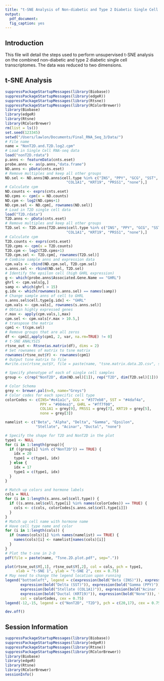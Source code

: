 ```yaml
---
title: "t-SNE Analysis of Non-diabetic and Type 2 Diabetic Single Cell Ensemble Transcriptomes"
output: 
  pdf_document:
  fig_caption: yes
---
```

  
## Introduction

This file will detail the steps used to perform unsupervised t-SNE analysis on the combined non-diabetic and type 2 diabetic single cell transcriptomes. The data was reduced to two dimensions.

## t-SNE Analysis

```r
suppressPackageStartupMessages(library(Biobase))
suppressPackageStartupMessages(library(edgeR))
suppressPackageStartupMessages(library(Rtsne))
suppressPackageStartupMessages(library(RColorBrewer))
library(Biobase)
library(edgeR)
library(Rtsne)
library(RColorBrewer)
rm(list = ls())
set.seed(123345)
setwd("/Users/lawlon/Documents/Final_RNA_Seq_3/Data/")
# File name
name = "NonT2D.and.T2D.log2.cpm"
# Load in Single Cell RNA-seq data
load("nonT2D.rdata")
p.anns <- featureData(cnts.eset)
probe.anns <- as(p.anns,"data.frame")
ND.anns <- pData(cnts.eset)
# Remove multiples and keep all other groups
ND.sel <- ND.anns[ND.anns$cell.type %in% c("INS", "PPY", "GCG", "SST",
                            "COL1A1", "KRT19", "PRSS1", "none"),]
# Calculate cpm
ND.counts <- exprs(cnts.eset)
ND.cpms <- cpm(x = ND.counts)
ND.cpm <- log2(ND.cpms+1)
ND.cpm.sel <- ND.cpm[, rownames(ND.sel)]
# Load in T2D single cell data
load("T2D.rdata")
T2D.anns <- pData(cnts.eset)
# Remove multiples and keep all other groups
T2D.sel <- T2D.anns[T2D.anns$cell.type %in% c("INS", "PPY", "GCG", "SST",
                            "COL1A1", "KRT19", "PRSS1", "none"),]
# Calculate cpm
T2D.counts <- exprs(cnts.eset)
T2D.cpms <- cpm(x = T2D.counts)
T2D.cpm <- log2(T2D.cpms+1)
T2D.cpm.sel <- T2D.cpm[, rownames(T2D.sel)]
# Combine sample anns and expression data
cpm.vals <- cbind(ND.cpm.sel, T2D.cpm.sel)
s.anns.sel <- rbind(ND.sel, T2D.sel)
# Identify the epsilon cell (high GHRL expression)
g <- which(probe.anns$Associated.Gene.Name == "GHRL")
ghrl <- cpm.vals[g,]
samp <- which(ghrl > 15)
g.idx <- which(rownames(s.anns.sel) == names(samp))
# Change sample anns of cell to GHRL
s.anns.sel$cell.type[g.idx] <- "GHRL"
cpm.vals <- cpm.vals[, rownames(s.anns.sel)]
# Obtain highly expressed genes
r.max <- apply(cpm.vals,1,max)
cpm.sel <- cpm.vals[r.max > 10.5,]
# transpose the matrix
cpm1 <- t(cpm.sel)
# Remove groups that are all zeros
df <- cpm1[,apply(cpm1, 2, var, na.rm=TRUE) != 0]
# t-SNE ANALYSIS
rtsne_out <- Rtsne(as.matrix(df), dims = 2)
# Set rownames of matrix to tsne matrix
rownames(rtsne_out$Y) <- rownames(cpm1)
# Output tsne matrix to file
#write.csv(rtsne_out$Y, file = paste(name, "tsne.matrix.data.2D.csv", sep="."))

# Specify phenotype of each of single cell samples
group <- c(rep("NonT2D", dim(ND.sel)[1]), rep("T2D", dim(T2D.sel)[1]))

# Color Schema
grey <- brewer.pal(n=9, name="Greys")
# Color codes for each specific cell type
colorCodes <- c(INS="#e41a1c", GCG = "#377eb8", SST = "#4daf4a",
                PPY = "#984ea3", GHRL = "#ff7f00",
                COL1A1 = grey[9], PRSS1 = grey[7], KRT19 = grey[5],
                none = grey[3])

namelist <- c("Beta", "Alpha", "Delta", "Gamma", "Epsilon",
              "Stellate", "Acinar", "Ductal", "none")

# Specify the shape for T2D and NonT2D in the plot 
type1 <- NULL
for (i in 1:length(group)){
  if ((group[i] %in% c("NonT2D")) == TRUE) {
    idx = 20
    type1 = c(type1, idx)
  } else {
    idx = 17
    type1 = c(type1, idx)
  }
}

# Match up colors and hormone labels
cols = NULL
for (i in 1:length(s.anns.sel$cell.type)) {
  if ((s.anns.sel$cell.type[i] %in% names(colorCodes)) == TRUE) {
    cols <- c(cols, colorCodes[s.anns.sel$cell.type[i]])
  }
}
# Match up cell name with hormone name
# Have cell type name and color
for (i in 1:length(cols)) {
  if (names(cols)[i] %in% names(namelist) == TRUE) {
    names(cols)[i] <- namelist[names(cols)[i]]
  }
}
# Plot the t-sne in 2-D
pdf(file = paste(name, "Tsne.2D.plot.pdf", sep="."))

plot(rtsne_out$Y[,1], rtsne_out$Y[,2], col = cols, pch = type1,
     xlab = "t-SNE 1", ylab = "t-SNE 2", cex = 0.75)
# May need to change the legend location upon running
legend("bottomleft", legend = c(expression(bold("Beta (INS)")), expression(bold("Alpha (GCG)")), 
       expression(bold("Delta (SST)")), expression(bold("Gamma (PPY)")),  expression(bold("Epsilon (GHRL)")), 
       expression(bold("Stellate (COL1A1)")), expression(bold("Acinar (PRSS1)")),
       expression(bold("Ductal (KRT19)")), expression(bold("None"))), text.col = colorCodes,
       col = colorCodes, cex = 0.75)
legend(-12,-15, legend = c("NonT2D", "T2D"), pch = c(20,17), cex = 0.75)

dev.off()
```

## Session Information
```r
suppressPackageStartupMessages(library(Biobase))
suppressPackageStartupMessages(library(edgeR))
suppressPackageStartupMessages(library(Rtsne))
suppressPackageStartupMessages(library(RColorBrewer))
library(Biobase)
library(edgeR)
library(Rtsne)
library(RColorBrewer)
sessionInfo()
```
